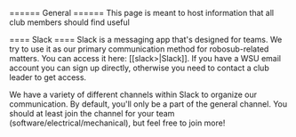 ====== General ======
This page is meant to host information that all club members should find useful

==== Slack ====
Slack is a messaging app that's designed for teams. We try to use it as our primary communication method for robosub-related matters. You can access it here: [[slack\>|Slack]]. If you have a WSU email account you can sign up directly, otherwise you need to contact a club leader to get access.

We have a variety of different channels within Slack to organize our communication. By default, you'll only be a part of the general channel. You should at least join the channel for your team (software/electrical/mechanical), but feel free to join more!

